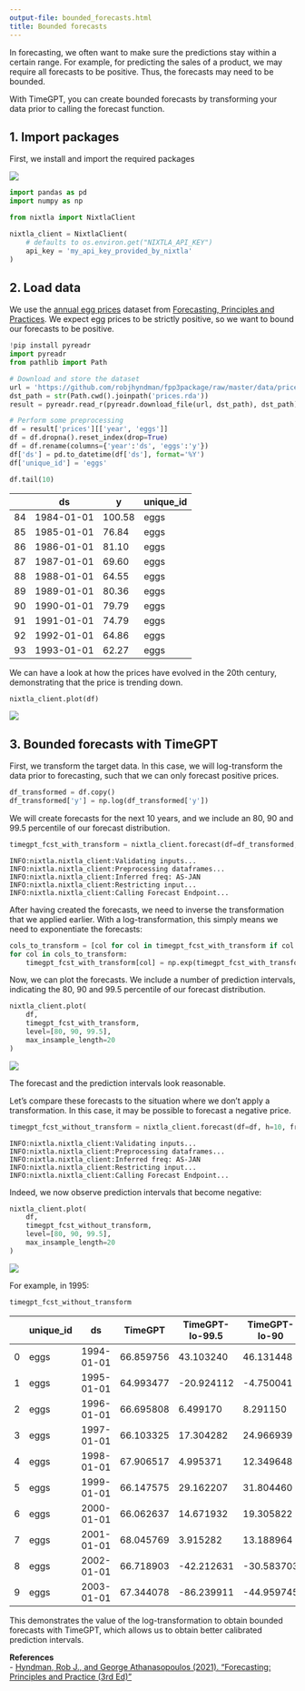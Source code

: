 ```yaml
---
output-file: bounded_forecasts.html
title: Bounded forecasts
---
```



In forecasting, we often want to make sure the predictions stay within a
certain range. For example, for predicting the sales of a product, we
may require all forecasts to be positive. Thus, the forecasts may need
to be bounded.

With TimeGPT, you can create bounded forecasts by transforming your data
prior to calling the forecast function.

## 1. Import packages

First, we install and import the required packages

[![](https://colab.research.google.com/assets/colab-badge.svg)](https://colab.research.google.com/github/Nixtla/nixtla/blob/main/nbs/docs/tutorials/14_bounded_forecasts.ipynb)

```python
import pandas as pd
import numpy as np

from nixtla import NixtlaClient
```


```python
nixtla_client = NixtlaClient(
    # defaults to os.environ.get("NIXTLA_API_KEY")
    api_key = 'my_api_key_provided_by_nixtla'
)
```

## 2. Load data

We use the [annual egg
prices](https://github.com/robjhyndman/fpp3package/tree/master/data)
dataset from [Forecasting, Principles and
Practices](https://otexts.com/fpp3/). We expect egg prices to be
strictly positive, so we want to bound our forecasts to be positive.

```python
!pip install pyreadr
import pyreadr
from pathlib import Path

# Download and store the dataset
url = 'https://github.com/robjhyndman/fpp3package/raw/master/data/prices.rda'
dst_path = str(Path.cwd().joinpath('prices.rda'))
result = pyreadr.read_r(pyreadr.download_file(url, dst_path), dst_path)
```


```python
# Perform some preprocessing
df = result['prices'][['year', 'eggs']]
df = df.dropna().reset_index(drop=True)
df = df.rename(columns={'year':'ds', 'eggs':'y'})
df['ds'] = pd.to_datetime(df['ds'], format='%Y')
df['unique_id'] = 'eggs'

df.tail(10)
```

|     | ds         | y      | unique_id |
|-----|------------|--------|-----------|
| 84  | 1984-01-01 | 100.58 | eggs      |
| 85  | 1985-01-01 | 76.84  | eggs      |
| 86  | 1986-01-01 | 81.10  | eggs      |
| 87  | 1987-01-01 | 69.60  | eggs      |
| 88  | 1988-01-01 | 64.55  | eggs      |
| 89  | 1989-01-01 | 80.36  | eggs      |
| 90  | 1990-01-01 | 79.79  | eggs      |
| 91  | 1991-01-01 | 74.79  | eggs      |
| 92  | 1992-01-01 | 64.86  | eggs      |
| 93  | 1993-01-01 | 62.27  | eggs      |

We can have a look at how the prices have evolved in the 20th century,
demonstrating that the price is trending down.

```python
nixtla_client.plot(df)
```

![](/nixtla/docs/4_tutorials/bounded_forecasts_files/figure-markdown_strict/cell-7-output-1.png)

## 3. Bounded forecasts with TimeGPT

First, we transform the target data. In this case, we will log-transform
the data prior to forecasting, such that we can only forecast positive
prices.

```python
df_transformed = df.copy()
df_transformed['y'] = np.log(df_transformed['y'])
```

We will create forecasts for the next 10 years, and we include an 80, 90
and 99.5 percentile of our forecast distribution.

```python
timegpt_fcst_with_transform = nixtla_client.forecast(df=df_transformed, h=10, freq='Y', level=[80, 90, 99.5])
```

``` text
INFO:nixtla.nixtla_client:Validating inputs...
INFO:nixtla.nixtla_client:Preprocessing dataframes...
INFO:nixtla.nixtla_client:Inferred freq: AS-JAN
INFO:nixtla.nixtla_client:Restricting input...
INFO:nixtla.nixtla_client:Calling Forecast Endpoint...
```

After having created the forecasts, we need to inverse the
transformation that we applied earlier. With a log-transformation, this
simply means we need to exponentiate the forecasts:

```python
cols_to_transform = [col for col in timegpt_fcst_with_transform if col not in ['unique_id', 'ds']]
for col in cols_to_transform:
    timegpt_fcst_with_transform[col] = np.exp(timegpt_fcst_with_transform[col])
```

Now, we can plot the forecasts. We include a number of prediction
intervals, indicating the 80, 90 and 99.5 percentile of our forecast
distribution.

```python
nixtla_client.plot(
    df, 
    timegpt_fcst_with_transform, 
    level=[80, 90, 99.5],
    max_insample_length=20
)
```

![](/nixtla/docs/4_tutorials/bounded_forecasts_files/figure-markdown_strict/cell-11-output-1.png)

The forecast and the prediction intervals look reasonable.

Let’s compare these forecasts to the situation where we don’t apply a
transformation. In this case, it may be possible to forecast a negative
price.

```python
timegpt_fcst_without_transform = nixtla_client.forecast(df=df, h=10, freq='Y', level=[80, 90, 99.5])
```

``` text
INFO:nixtla.nixtla_client:Validating inputs...
INFO:nixtla.nixtla_client:Preprocessing dataframes...
INFO:nixtla.nixtla_client:Inferred freq: AS-JAN
INFO:nixtla.nixtla_client:Restricting input...
INFO:nixtla.nixtla_client:Calling Forecast Endpoint...
```

Indeed, we now observe prediction intervals that become negative:

```python
nixtla_client.plot(
    df, 
    timegpt_fcst_without_transform, 
    level=[80, 90, 99.5],
    max_insample_length=20
)
```

![](/nixtla/docs/4_tutorials/bounded_forecasts_files/figure-markdown_strict/cell-13-output-1.png)

For example, in 1995:

```python
timegpt_fcst_without_transform
```

|     | unique_id | ds         | TimeGPT   | TimeGPT-lo-99.5 | TimeGPT-lo-90 | TimeGPT-lo-80 | TimeGPT-hi-80 | TimeGPT-hi-90 | TimeGPT-hi-99.5 |
|-----|-----------|------------|-----------|-----------------|---------------|---------------|---------------|---------------|-----------------|
| 0   | eggs      | 1994-01-01 | 66.859756 | 43.103240       | 46.131448     | 49.319034     | 84.400479     | 87.588065     | 90.616273       |
| 1   | eggs      | 1995-01-01 | 64.993477 | -20.924112      | -4.750041     | 12.275298     | 117.711656    | 134.736995    | 150.911066      |
| 2   | eggs      | 1996-01-01 | 66.695808 | 6.499170        | 8.291150      | 10.177444     | 123.214173    | 125.100467    | 126.892446      |
| 3   | eggs      | 1997-01-01 | 66.103325 | 17.304282       | 24.966939     | 33.032894     | 99.173756     | 107.239711    | 114.902368      |
| 4   | eggs      | 1998-01-01 | 67.906517 | 4.995371        | 12.349648     | 20.090992     | 115.722042    | 123.463386    | 130.817663      |
| 5   | eggs      | 1999-01-01 | 66.147575 | 29.162207       | 31.804460     | 34.585779     | 97.709372     | 100.490691    | 103.132943      |
| 6   | eggs      | 2000-01-01 | 66.062637 | 14.671932       | 19.305822     | 24.183601     | 107.941673    | 112.819453    | 117.453343      |
| 7   | eggs      | 2001-01-01 | 68.045769 | 3.915282        | 13.188964     | 22.950736     | 113.140802    | 122.902573    | 132.176256      |
| 8   | eggs      | 2002-01-01 | 66.718903 | -42.212631      | -30.583703    | -18.342726    | 151.780531    | 164.021508    | 175.650436      |
| 9   | eggs      | 2003-01-01 | 67.344078 | -86.239911      | -44.959745    | -1.506939     | 136.195095    | 179.647901    | 220.928067      |

This demonstrates the value of the log-transformation to obtain bounded
forecasts with TimeGPT, which allows us to obtain better calibrated
prediction intervals.

**References**<br/> - [Hyndman, Rob J., and George Athanasopoulos (2021).
“Forecasting: Principles and Practice (3rd
Ed)”](https://otexts.com/fpp3/)<br/>

